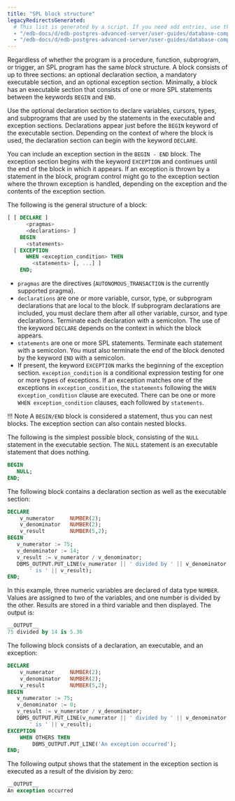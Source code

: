 ```yaml
---
title: "SPL block structure"
legacyRedirectsGenerated:
  # This list is generated by a script. If you need add entries, use the `legacyRedirects` key.
  - "/edb-docs/d/edb-postgres-advanced-server/user-guides/database-compatibility-for-oracle-developers-guide/9.6/Database_Compatibility_for_Oracle_Developers_Guide_v9.6.1.050.html"
  - "/edb-docs/d/edb-postgres-advanced-server/user-guides/database-compatibility-for-oracle-developers-guide/9.5/Database_Compatibility_for_Oracle_Developers_Guide.1.144.html"
---
```


<div id="spl_block_structure" class="registered_link"></div>

Regardless of whether the program is a procedure, function, subprogram, or trigger, an SPL program has the same *block* structure. A block consists of up to three sections: an optional declaration section, a mandatory executable section, and an optional exception section. Minimally, a block has an executable section that consists of one or more SPL statements between the keywords `BEGIN` and `END`.

Use the optional declaration section to declare variables, cursors, types, and subprograms that are used by the statements in the executable and exception sections. Declarations appear just before the `BEGIN` keyword of the executable section. Depending on the context of where the block is used, the declaration section can begin with the keyword `DECLARE`.

You can include an exception section in the `BEGIN - END` block. The exception section begins with the keyword `EXCEPTION` and continues until the end of the block in which it appears. If an exception is thrown by a statement in the block, program control might go to the exception section where the thrown exception is handled, depending on the exception and the contents of the exception section.

The following is the general structure of a block:

```sql
[ [ DECLARE ]
      <pragmas>
      <declarations> ]
    BEGIN
      <statements>
  [ EXCEPTION
      WHEN <exception_condition> THEN
        <statements> [, ...] ]
    END;
```

-  `pragmas` are the directives (`AUTONOMOUS_TRANSACTION` is the currently supported pragma). 
-  `declarations` are one or more variable, cursor, type, or subprogram declarations that are local to the block. If subprogram declarations are included, you must declare them after all other variable, cursor, and type declarations. Terminate each declaration with a semicolon. The use of the keyword `DECLARE` depends on the context in which the block appears.
- `statements` are one or more SPL statements. Terminate each statement with a semicolon. You must also terminate the end of the block denoted by the keyword `END` with a semicolon.
-  If present, the keyword `EXCEPTION` marks the beginning of the exception section. `exception_condition` is a conditional expression testing for one or more types of exceptions. If an exception matches one of the exceptions in `exception_condition`, the `statements` following the `WHEN exception_condition` clause are executed. There can be one or more `WHEN exception_condition` clauses, each followed by `statements`.

!!! Note
    A `BEGIN/END` block is considered a statement, thus you can nest blocks. The exception section can also contain nested blocks.

The following is the simplest possible block, consisting of the `NULL` statement in the executable section. The `NULL` statement is an executable statement that does nothing.

```sql
BEGIN
   NULL;
END;
```

The following block contains a declaration section as well as the executable section:

```sql
DECLARE
    v_numerator     NUMBER(2);
    v_denominator   NUMBER(2);
    v_result        NUMBER(5,2);
BEGIN
   v_numerator := 75;
   v_denominator := 14;
   v_result := v_numerator / v_denominator;
   DBMS_OUTPUT.PUT_LINE(v_numerator || ' divided by ' || v_denominator ||
       ' is ' || v_result);
END;
```

In this example, three numeric variables are declared of data type `NUMBER`. Values are assigned to two of the variables, and one number is divided by the other. Results are stored in a third variable and then displayed. The output is:

```sql
__OUTPUT__
75 divided by 14 is 5.36
```

The following block consists of a declaration, an executable, and an exception:

```sql
DECLARE
    v_numerator     NUMBER(2);
    v_denominator   NUMBER(2);
    v_result        NUMBER(5,2);
BEGIN
   v_numerator := 75;
   v_denominator := 0;
   v_result := v_numerator / v_denominator;
   DBMS_OUTPUT.PUT_LINE(v_numerator || ' divided by ' || v_denominator ||
       ' is ' || v_result);
EXCEPTION
    WHEN OTHERS THEN
        DBMS_OUTPUT.PUT_LINE('An exception occurred');
END;
```

The following output shows that the statement in the exception section is executed as a result of the division by zero:

```sql
__OUTPUT__
An exception occurred
```
